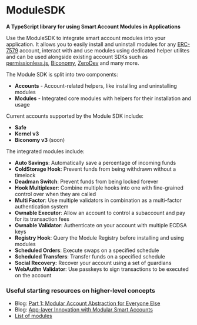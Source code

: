 
# ModuleSDK

**A TypeScript library for using Smart Account Modules in Applications**

Use the ModuleSDK to integrate smart account modules into your application. It allows you to easily install and uninstall modules for any [ERC-7579](https://erc7579.com/) account, interact with and use modules using dedicated helper utilites and can be used alongside existing account SDKs such as [permissionless.js](https://www.npmjs.com/package/permissionless), [Biconomy](https://www.npmjs.com/package/@biconomy/account), [ZeroDev](https://docs.zerodev.app) and many more.

The Module SDK is split into two components:

- **Accounts** - Account-related helpers, like installing and uninstalling modules
- **Modules** - Integrated core modules with helpers for their installation and usage

<div className="my-8">
  <ModuleSDKBanner width={1000} height={400} />
</div>

Current accounts supported by the Module SDK include:

- **Safe**
- **Kernel v3**
- **Biconomy v3** (soon)

The integrated modules include:

- **Auto Savings**: Automatically save a percentage of incoming funds
- **ColdStorage Hook**: Prevent funds from being withdrawn without a timelock
- **Deadman Switch**: Prevent funds from being locked forever
- **Hook Multiplexer**: Combine multiple hooks into one with fine-grained control over when they are called
- **Multi Factor**: Use multiple validators in combination as a multi-factor authentication system
- **Ownable Executor**: Allow an account to control a subaccount and pay for its transaction fees
- **Ownable Validator**: Authenticate on your account with multiple ECDSA keys
- **Registry Hook**: Query the Module Registry before installing and using modules
- **Scheduled Orders**: Execute swaps on a specified schedule
- **Scheduled Transfers**: Transfer funds on a specified schedule
- **Social Recovery:** Recover your account using a set of guardians
- **WebAuthn Validator**: Use passkeys to sign transactions to be executed on the account

### Useful starting resources on higher-level concepts

- Blog: [Part 1: Modular Account Abstraction for Everyone Else](https://blog.rhinestone.wtf/part-1-modular-account-abstraction-for-everyone-else-84567422bc46)
- Blog: [App-layer Innovation with Modular Smart Accounts](https://blog.rhinestone.wtf/app-layer-innovation-with-modular-smart-accounts-8a9d7030c908)
- [List of modules](https://erc7579.com/modules)
